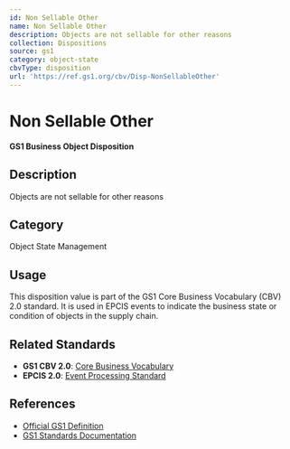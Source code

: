 ```yaml
---
id: Non Sellable Other
name: Non Sellable Other
description: Objects are not sellable for other reasons
collection: Dispositions
source: gs1
category: object-state
cbvType: disposition
url: 'https://ref.gs1.org/cbv/Disp-NonSellableOther'
---
```

# Non Sellable Other

**GS1 Business Object Disposition**

## Description

Objects are not sellable for other reasons

## Category

Object State Management

## Usage

This disposition value is part of the GS1 Core Business Vocabulary (CBV) 2.0 standard. It is used in EPCIS events to indicate the business state or condition of objects in the supply chain.

## Related Standards

- **GS1 CBV 2.0**: [Core Business Vocabulary](https://ref.gs1.org/standards/cbv/)
- **EPCIS 2.0**: [Event Processing Standard](https://ref.gs1.org/standards/epcis/)

## References

- [Official GS1 Definition](https://ref.gs1.org/cbv/Disp-NonSellableOther)
- [GS1 Standards Documentation](https://www.gs1.org/standards)
